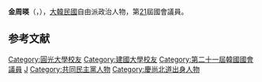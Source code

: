 {{BLP unsourced|time=2020-10-08T07:46:22+00:00}}
{{Infobox politician
| name = 金周暎<br>{{lang|ko|김주영}}
| image = 
| caption = 
| birth_date = {{Birth date and age|1961|10|15}}
| birth_place = {{KOR}}[[慶尚北道|慶尚北道]][[尙州市|尙州市]]
| residence = {{KOR}}[[京畿道|京畿道]][[金浦市|金浦市]]
| nationality = {{ROK}}
| party = {{MPK}}
| other_names = 
| alma_mater = [[圓光大學|圓光大學]]、[[建國大學|建國大學]]、{{tsl|ko|서울과학종합대학원대학교|首爾科學綜合大學院大學校}}
| office = {{flagicon|South Korea}} 第21屆[[韓國國會|韓國國會]]議員
| term_start = 2020年5月30日
| term_end = 
| constituency = [[京畿道|京畿道]][[金浦市|金浦市]]甲
| predecessor = [[金斗官|金斗官]]
| successor = 
}}

'''金周暎'''（{{kor|김주영|金周暎|Kim Ju-young}}，{{bd|1961年|10月15日}}），[[大韓民國|大韓民國]]自由派政治人物，第[[第21屆大韓民國國會議員名單|21]]屆國會議員。

== 参考文献 ==
<references />

{{DEFAULTSORT:Kim Ju-young}}
[[Category:圓光大學校友|Category:圓光大學校友]]
[[Category:建國大學校友|Category:建國大學校友]]
[[Category:第二十一屆韓國國會議員|Category:第二十一屆韓國國會議員]]
[[Category:金姓|J]]
[[Category:共同民主黨人物|Category:共同民主黨人物]]
[[Category:慶尚北道出身人物|Category:慶尚北道出身人物]]